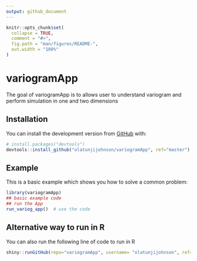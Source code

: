 ```yaml
---
output: github_document
---
```


<!-- README.md is generated from README.Rmd. Please edit that file -->

```r
knitr::opts_chunk$set(
  collapse = TRUE,
  comment = "#>",
  fig.path = "man/figures/README-",
  out.width = "100%"
)
```

# variogramApp

<!-- badges: start -->
<!-- badges: end -->

The goal of variogramApp is to allows user to understand variogram and perform simulation in one and two dimensions

## Installation

<!-- You can install the released version of variogramApp from [CRAN](https://CRAN.R-project.org) with: -->

<!-- ``` r -->
<!-- install.packages("variogramApp") -->
<!-- ``` -->

You can install the development version from [GitHub](https://github.com/) with:

``` r
# install.packages("devtools")
devtools::install_github("olatunjijohnson/variogramApp", ref="master")
```
## Example

This is a basic example which shows you how to solve a common problem:

```r
library(variogramApp)
## basic example code
## run the App
run_variog_app()  # use the code
```


## Alternative way to run in R

You can also run the following line of code to run in R

```r
shiny::runGitHub(repo="variogramApp", username= "olatunjijohnson", ref="master", subdir = "inst/variogramApp")
```

